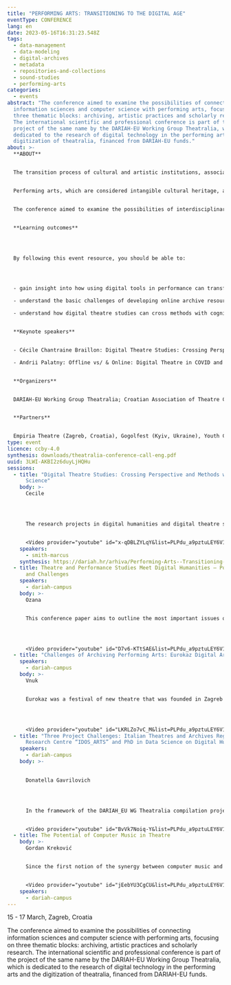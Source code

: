 ```yaml
---
title: "PERFORMING ARTS: TRANSITIONING TO THE DIGITAL AGE"
eventType: CONFERENCE
lang: en
date: 2023-05-16T16:31:23.548Z
tags:
  - data-management
  - data-modeling
  - digital-archives
  - metadata
  - repositories-and-collections
  - sound-studies
  - performing-arts
categories:
  - events
abstract: "The conference aimed to examine the possibilities of connecting
  information sciences and computer science with performing arts, focusing on
  three thematic blocks: archiving, artistic practices and scholarly research.
  The international scientific and professional conference is part of the
  project of the same name by the DARIAH-EU Working Group Theatralia, which is
  dedicated to the research of digital technology in the performing arts and the
  digitization of theatralia, financed from DARIAH-EU funds."
about: >-
  **A﻿BOUT**


  The transition process of cultural and artistic institutions, associations and individual artists to digital communication, which has been going on for several decades, has recently been further accelerated by various factors such as the pandemic or digital transformations of state institutions. Digital communication in the field of art, in addition to everyday, professional and administrative communication, which also includes promotional activities, encompasses shaping and presenting artistic work with the help of digital technologies and, afterward, digital processing and storage of administrative and archival material.


  Performing arts, which are considered intangible cultural heritage, are particularly difficult to adapt to this situation precisely because their value is largely manifested as the totality of all tangible elements (scenography, costume design, dramatic text, lighting, etc.), which at a specific moment in conjunction with the audience create a unique and intangible experience and expression. Extensive use of digital technology and communication platforms for theatrical performance implies a radical change in the communication code and requires a major adaptation of previously acquired and established knowledge. It also requires the acquisition of new knowledge, which is often not closely related to the arts and humanities.


  The conference aimed to examine the possibilities of interdisciplinary connecting information sciences and computer science with the performing arts in the context of digital humanities while reflecting on the achievements so far on this path. Therefore, through three thematic blocks it was shown, among other things, how digital humanities tools can serve scholars in performing arts research, what is the relationship between digital technologies and theatrical performance and, finally, what are the possibilities of digital archiving and linking data on performing arts material on both national and international level. At the same time, the conference introduced members of the national theatre community, i.e. performing arts and theatre (i.e. performance) studies with leading international scholars and experts in the field.


  **Learning outcomes**




  By following this event resource, you should be able to:




  - gain insight into how using digital tools in performance can transform the experience of theatre

  - understand the basic challenges of developing online archive resources for performing arts

  - understand how digital theatre studies can cross methods with cognitive science


  **Keynote speakers**


  - Cécile Chantraine Braillon: Digital Theatre Studies: Crossing Perspective and Methods with Cognitive Science 

  - Andrii Palatny: Offline vs/ & Online: Digital Theatre in COVID and War


  **Organizers**


  DARIAH-EU Working Group Theatralia; Croatian Association of Theatre Critics and Theatre Scholars (Zagreb, Croatia), Croatian ITI Centre – International Theatre Institute (Zagreb, Croatia), The Division for the History of Croatian Theatre of the Croatian Academy of Sciences and Arts (Zagreb, Croatia), The Institute of Ethnology and Folklore Research (Zagreb, Croatia)


  **Partners**


  Empiria Theatre (Zagreb, Croatia), Gogolfest (Kyiv, Ukraine), Youth Culture Centre “Ribnjak“ (Zagreb, Croatia), La Rochelle University (La Rochelle, France), Josip Juraj Strossmayer University of Osijek (Osijek, Croatia)
type: event
licence: ccby-4.0
synthesis: downloads/theatralia-conference-call-eng.pdf
uuid: 3LWI-AKBI2z6duyLjHQHu
sessions:
  - title: "Digital Theatre Studies: Crossing Perspective and Methods with Cognitive
      Science"
    body: >-
      C﻿ecile




      The research projects in digital humanities and digital theatre studies “L’École du Spectateur” and “Visual Staging”, jointly led by La Rochelle Université, Université de Lille and Université de Poitiers work in collaboration with cognitive sciences and neurosciences in order to define and/or analyse a number of characteristics of the performing arts that the traditional research methods have not been able to detect or measure, such as the importance of the venue where the performance takes place, the relevance of the joint presence of the audience and the artist during a live show or the involvement of the emotions felt by the spectator in the appreciation of a performance. 


      <Video provider="youtube" id="x-qDBLZYLqY&list=PLPdu_a9pztuLEY6V1B78uJSN8xAO07-DF" />
    speakers:
      - smith-marcus
    synthesis: https://dariah.hr/arhiva/Performing-Arts--Transitioning-to-the-Digital-Age--Book-of-Abstracts.pdf
  - title: Theatre and Performance Studies Meet Digital Humanities – Possibilities
      and Challenges
    speakers:
      - dariah-campus
    body: >-
      O﻿zana


      This conference paper aims to outline the most important issues of the relations between theatre and performance studies and digital phenomena. Its primary goal is to give an overview of the possibilities that digital humanities can offer to theatre and performance studies. It will also raise questions and depict problems that this kind of approach implies, and it will as well try to offer tentative conclusions about the benefits that the encounter between theatre and performance studies on one hand and digital humanities on the other brings. Consequently, the goal is not to come to an obligatory conclusion, but rather to ask questions and provoke discussions that could help contribute to future studies.




      <Video provider="youtube" id="D7v6-KTtSAE&list=PLPdu_a9pztuLEY6V1B78uJSN8xAO07-DF&index=2" />
  - title: "Challenges of Archiving Performing Arts: Eurokaz Digital Archive"
    speakers:
      - dariah-campus
    body: >-
      V﻿nuk


      Eurokaz was a festival of new theatre that was founded in Zagreb in 1987 and took place until 2013 when it was transformed into a producing house that is still active today. Thanks to a grant from the Kultura Nova Foundation the process of digitization of the festival archive has begun last year. It is a big challenge and we have encountered many problems due to a wide time span which amounts to 27 years of the festival's existence. During this period archiving technology was constantly changing and what we have today is a lot of material in different formats the content of which has to be adjusted to new standards. From press cuttings in paper form to CDs and DVDs, and old websites for each year's program which are not supported anymore (like with Adobe Flash Player), not to mention old video tapes with recorded performances. It is a hefty workload and we assigned an IT expert to create a separate segment on the Eurokaz website, where our archive will be visible to a wider audience.




      <Video provider="youtube" id="LKRLZo7vC_M&list=PLPdu_a9pztuLEY6V1B78uJSN8xAO07-DF&index=3" />
  - title: "Three Project Challenges: Italian Theatres and Archives Registry,
      Research Centre “IDOS_ARTS” and PhD in Data Science on Digital Humanities"
    speakers:
      - dariah-campus
    body: >-
      

      Donatella Gavrilovich




      In the framework of the DARIAH_EU WG Theatralia compilation project of the International Theatrical Registry, I launched the RADATMAS project at the University of Rome “Tor Vergata” in February 2022. This is a randomized research study of the little town of Macerata and its surrounding area. Thanks to the RADATMAS census thirty-one theatre archives have been discovered, while in the Ministry of Italian Culture (MIC) SIUSA database, there are only three archives. The same goes for the theatres: the census found forty-one theatres out of the twenty-three reported by the MIC. The census of theatres and theatrical archives located in the Macerata area as well as the organization of the collected data was completed in the summer of 2022. In September, a colleague from the AI Department joined the working group to jointly design the database of the Italian Theatres and Archives Registry.


      <Video provider="youtube" id="BvVk7Noiq-Y&list=PLPdu_a9pztuLEY6V1B78uJSN8xAO07-DF&index=5" />
  - title: The Potential of Computer Music in Theatre
    body: >-
      Gordan Kreković 


      Since the first notion of the synergy between computer music and theatre in the 1980s, the potential of complementing these practices with each other has significantly grown along the steep trajectories of technical advancements and the influence of new media, generative art, and resulting aesthetics. In comparison to traditional musical forms, computer music allows previously unreachable levels of automation, control, interaction, and sonic diversity. Techniques like algorithmic composition (using formal rules to create music), data sonification (translating data into sound), live coding (writing computer code that generates music live in front of the audience), automation in multimediality, and various aspects of interactivity open novel opportunities in the context of theatre. This presentation will give a brief overview of predominant practices and trends in computer music with examples of their application to performing arts.


      <Video provider="youtube" id="jEebYU3CgCU&list=PLPdu_a9pztuLEY6V1B78uJSN8xAO07-DF&index=5" />
    speakers:
      - dariah-campus
---
```

1﻿5 - 17 March, Zagreb, Croatia

The conference aimed to examine the possibilities of connecting information sciences and computer science with performing arts, focusing on three thematic blocks: archiving, artistic practices and scholarly research. The international scientific and professional conference is part of the project of the same name by the DARIAH-EU Working Group Theatralia, which is dedicated to the research of digital technology in the performing arts and the digitization of theatralia, financed from DARIAH-EU funds.